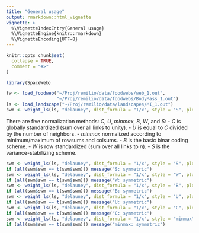 ```yaml
---
title: "General usage"
output: rmarkdown::html_vignette
vignette: >
  %\VignetteIndexEntry{General usage}
  %\VignetteEngine{knitr::rmarkdown}
  %\VignetteEncoding{UTF-8}
---
```


```r
knitr::opts_chunk$set(
  collapse = TRUE,
  comment = "#>"
)
```

```r
library(SpaceWeb)
```

```r
fw <- load_foodweb("~/Proj/remilio/data/foodwebs/web_1.out",
                   "~/Proj/remilio/data/foodwebs/BodyMass_1.out")
ls <- load_landscape("~/Proj/remilio/data/landscapes/MI_1.out")
swm <- weight_ls(ls, "delauney", dist_formula = "1/x", style = "S", plot = TRUE)
```

There are five normalization methods: _C_, _U_, _minmax_, _B_, _W_, and _S_:
  - _C_ is globally standardized (sum over all links to unity).
  - _U_ is equal to _C_ divided by the number of neighbors.
  - _minmax_ normalized according to minimum/maximum of rowsums and colsums.
  - _B_ is the basic binar coding scheme.
  - _W_ is row standardized (sum over all links to _n_).
  - _S_ is the variance-stabilizing scheme.

```r
swm <- weight_ls(ls, "delauney", dist_formula = "1/x", style = "S", plot = TRUE)
if (all(swm$swm == t(swm$swm))) message("S: symmetric")
swm <- weight_ls(ls, "delauney", dist_formula = "1/x", style = "W", plot = TRUE)
if (all(swm$swm == t(swm$swm))) message("W: symmetric")
swm <- weight_ls(ls, "delauney", dist_formula = "1/x", style = "B", plot = TRUE)
if (all(swm$swm == t(swm$swm))) message("B: symmetric")
swm <- weight_ls(ls, "delauney", dist_formula = "1/x", style = "U", plot = FALSE)
if (all(swm$swm == t(swm$swm))) message("U: symmetric")
swm <- weight_ls(ls, "delauney", dist_formula = "1/x", style = "C", plot = FALSE)
if (all(swm$swm == t(swm$swm))) message("C: symmetric")
swm <- weight_ls(ls, "delauney", dist_formula = "1/x", style = "minmax", plot = FALSE)
if (all(swm$swm == t(swm$swm))) message("minmax: symmetric")
```

